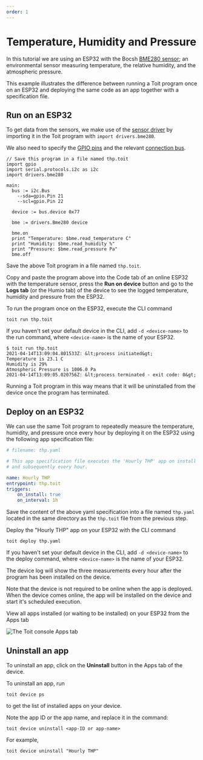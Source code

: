 ```yaml
---
order: 1
---
```



# Temperature, Humidity and Pressure

In this tutorial we are using an ESP32 with the Bocsh [BME280 sensor](https://www.bosch-sensortec.com/media/boschsensortec/downloads/datasheets/bst-bme280-ds002.pdf); an environmental sensor measuring temperature, the relative humidity, and the atmospheric pressure.

This example illustrates the difference between running a Toit program once on an ESP32 and deploying the same code as an app together with a specification file.

## Run on an ESP32

To get data from the sensors, we make use of the [sensor driver](../../sensors/bme280) by importing it in the Toit program with `import drivers.bme280`.

We also need to specify the [GPIO pins](../../sensors/gpio) and the relevant [connection bus](../../sensors/protocols).

```
// Save this program in a file named thp.toit
import gpio
import serial.protocols.i2c as i2c
import drivers.bme280

main:
  bus := i2c.Bus
    --sda=gpio.Pin 21
    --scl=gpio.Pin 22

  device := bus.device 0x77

  bme := drivers.Bme280 device

  bme.on
  print "Temperature: $bme.read_temperature C"
  print "Humidity: $bme.read_humidity %"
  print "Pressure: $bme.read_pressure Pa"
  bme.off
```

 Save the above Toit program in a file named `thp.toit`.

<Tabs>
<Tab label="Console">

Copy and paste the program above into the Code tab of an online ESP32 with the
temperature sensor, press the **Run on device** button and go to the **Logs
tab** (or the Humio tab) of the device to see the logged temperature, humidity
and pressure from the ESP32.

</Tab>
<Tab label="CLI">

To run the program once on the ESP32, execute the CLI command

```shell
toit run thp.toit
```

If you haven't set your default device in the CLI, add `-d <device-name>` to
the run command, where `<device-name>` is the name of your ESP32.

```shell
$ toit run thp.toit
2021-04-14T13:09:04.801533Z: &lt;process initiated&gt;
Temperature is 23.1 C
Humidity is 29%
Atmospheric Pressure is 1006.0 Pa
2021-04-14T13:09:05.020756Z: &lt;process terminated - exit code: 0&gt;
```

</Tab>
</Tabs>

Running a Toit program in this way means that it will be uninstalled from the device once the program has terminated.

## Deploy on an ESP32

We can use the same Toit program to repeatedly measure the temperature,
humidity, and pressure once every hour by deploying it on the ESP32 using the
following app specification file:

```yaml
# filename: thp.yaml

# This app specification file executes the 'Hourly THP' app on install
# and subsequently every hour.

name: Hourly THP
entrypoint: thp.toit
triggers:
    on_install: true
    on_interval: 1h
```

Save the content of the above yaml specification into a file named `thp.yaml`
located in the same directory as the `thp.toit` file from the previous
step.

Deploy the "Hourly THP" app on your ESP32 with the CLI command

```shell
toit deploy thp.yaml
```

If you haven't set your default device in the CLI, add `-d <device-name>` to
the deploy command, where `<device-name>` is the name of your ESP32.

The device log will show the three measurements every hour after the program
has been installed on the device.

Note that the device is not required to be online when the app is deployed.
When the device comes online, the app will be installed on the device and start
it's scheduled execution.

View all apps installed (or waiting to be installed) on your ESP32 from the
Apps tab

<img src={Apps} alt="The Toit console Apps tab" />

## Uninstall an app

<Tabs>
<Tab label="Console">

To uninstall an app, click on the **Uninstall** button in the Apps tab of the device.

</Tab>
<Tab label="CLI">

To uninstall an app, run

```shell
toit device ps
```

to get the list of installed apps on your device.

Note the app ID or the app name, and replace it in the command:

```shell
toit device uninstall <app-ID or app-name>
```

For example,
```shell
toit device uninstall "Hourly THP"
```

</Tab>
</Tabs>
